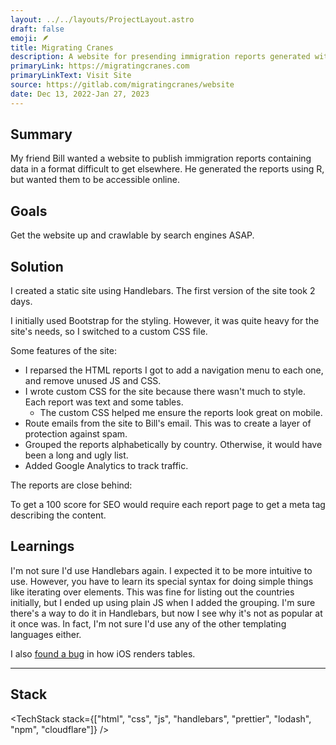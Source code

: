 ```yaml
---
layout: ../../layouts/ProjectLayout.astro
draft: false
emoji: 🪶
title: Migrating Cranes
description: A website for presending immigration reports generated with R.
primaryLink: https://migratingcranes.com
primaryLinkText: Visit Site
source: https://gitlab.com/migratingcranes/website
date: Dec 13, 2022-Jan 27, 2023
---
```



## Summary

My friend Bill wanted a website to publish immigration reports containing data in a format difficult to get elsewhere. He generated the reports using R, but wanted them to be accessible online.

## Goals

Get the website up and crawlable by search engines ASAP.

## Solution

I created a static site using Handlebars. The first version of the site took 2 days.

I initially used Bootstrap for the styling. However, it was quite heavy for the site's needs, so I switched to a custom CSS file.

Some features of the site:

- I reparsed the HTML reports I got to add a navigation menu to each one, and remove unused JS and CSS.
- I wrote custom CSS for the site because there wasn't much to style. Each report was text and some tables.
  - The custom CSS helped me ensure the reports look great on mobile.
- Route emails from the site to Bill's email. This was to create a layer of protection against spam.
- Grouped the reports alphabetically by country. Otherwise, it would have been a long and ugly list.
- Added Google Analytics to track traffic.

<S3Image src="projects/migratingcranes/lighthouse-score-home.png" />

The reports are close behind:

<S3Image src="projects/migratingcranes/lighthouse-score-report.png" />

To get a 100 score for SEO would require each report page to get a meta tag describing the content.

## Learnings

I'm not sure I'd use Handlebars again. I expected it to be more intuitive to use. However, you have to learn its special syntax for doing simple things like iterating over elements. This was fine for listing out the countries initially, but I ended up using plain JS when I added the grouping. I'm sure there's a way to do it in Handlebars, but now I see why it's not as popular at it once was. In fact, I'm not sure I'd use any of the other templating languages either.

I also [found a bug](https://github.com/markmiro/ios-table-whitespace-text-size-bug) in how iOS renders tables.

---

## Stack

<TechStack
  stack={["html", "css", "js", "handlebars", "prettier", "lodash", "npm", "cloudflare"]}
/>
